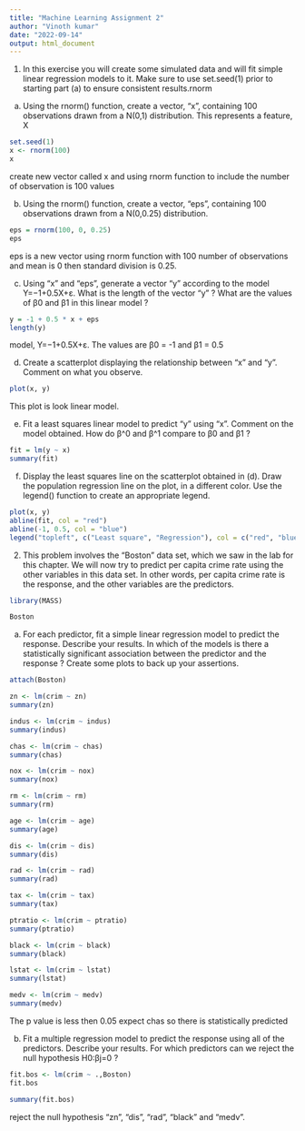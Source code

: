 ---
title: "Machine Learning Assignment 2"
author: "Vinoth kumar"
date: "2022-09-14"
output: html_document
---


1. In this exercise you will create some simulated data and will fit simple linear regression models to it. Make sure to use set.seed(1) prior to starting part (a) to ensure consistent results.rnorm

a.	Using the rnorm() function, create a vector, “x”, containing 100 observations drawn from a N(0,1) distribution. This represents a feature, X


```{r}
set.seed(1)
x <- rnorm(100)
x
```
create new vector called x and using rnorm function to include the number of observation is 100 values


b.	Using the rnorm() function, create a vector, “eps”, containing 100 observations drawn from a N(0,0.25) distribution.


```{r}
eps = rnorm(100, 0, 0.25)
eps
```
eps is a new vector using rnorm function with 100 number of observations and mean is 0 then standard division is 0.25.


c.	Using “x” and “eps”, generate a vector “y” according to the model
Y=−1+0.5X+ε.
What is the length of the vector “y” ? What are the values of β0 and β1 in this linear model ?


```{r}
y = -1 + 0.5 * x + eps
length(y)
```
model, Y=−1+0.5X+ε. The values are β0 = -1 and β1 = 0.5



d.	Create a scatterplot displaying the relationship between “x” and “y”. Comment on what you observe.


```{r}
plot(x, y)
```
This plot is look linear model.


e.	Fit a least squares linear model to predict “y” using “x”. Comment on the model obtained. How do β^0 and β^1 compare to β0 and β1 ?


```{r}
fit = lm(y ~ x)
summary(fit)
```



f.	Display the least squares line on the scatterplot obtained in (d). Draw the population regression line on the plot, in a different color. Use the legend() function to create an appropriate legend.


```{r}
plot(x, y)
abline(fit, col = "red")
abline(-1, 0.5, col = "blue")
legend("topleft", c("Least square", "Regression"), col = c("red", "blue"), lty = c(1, 1))
```


2.  This problem involves the “Boston” data set, which we saw in the lab for this chapter. We will now try to predict per capita crime rate using the other variables in this data set. In other words, per capita crime rate is the response, and the other variables are the predictors.


```{r}
library(MASS)
```
```{r}
Boston
```


a.	For each predictor, fit a simple linear regression model to predict the response. Describe your results. In which of the models is there a statistically significant association between the predictor and the response ? Create some plots to back up your assertions.


```{r}
attach(Boston)
```


```{r}
zn <- lm(crim ~ zn)
summary(zn)
```

```{r}
indus <- lm(crim ~ indus)
summary(indus)
```

```{r}
chas <- lm(crim ~ chas)
summary(chas)
```

```{r}
nox <- lm(crim ~ nox)
summary(nox)
```

```{r}
rm <- lm(crim ~ rm)
summary(rm)
```

```{r}
age <- lm(crim ~ age)
summary(age)
```

```{r}
dis <- lm(crim ~ dis)
summary(dis)
```

```{r}
rad <- lm(crim ~ rad)
summary(rad)
```

```{r}
tax <- lm(crim ~ tax)
summary(tax)
```

```{r}
ptratio <- lm(crim ~ ptratio)
summary(ptratio)
```

```{r}
black <- lm(crim ~ black)
summary(black)
```

```{r}
lstat <- lm(crim ~ lstat)
summary(lstat)
```

```{r}
medv <- lm(crim ~ medv)
summary(medv)
```

The p value is less then 0.05 expect chas so there is statistically predicted


b.	Fit a multiple regression model to predict the response using all of the predictors. Describe your results. For which predictors can we reject the null hypothesis H0:βj=0 ?


```{r}
fit.bos <- lm(crim ~ .,Boston)
fit.bos
```
```{r}
summary(fit.bos)
```

reject the null hypothesis “zn”, “dis”, “rad”, “black” and “medv”.

